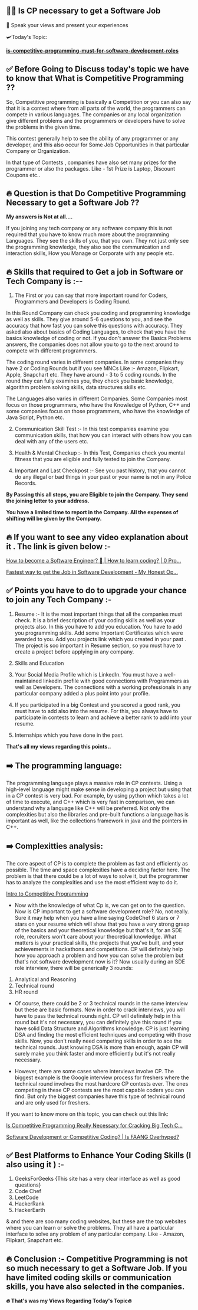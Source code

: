 ## 👨‍💻  Is CP necessary to get a Software Job

📳 Speak your views and present your experiences 

🛩️Today's Topic:

**[is-competitive-programming-must-for-software-development-roles](https://www.geeksforgeeks.org/is-competitive-programming-must-for-software-development-roles/amp/)**

## ✅  Before Going to Discuss today's topic we have to know that What is Competitive Programming ??

So, Competitive programming is basically a Competition or you can also say that it is a contest where from all parts of the world, the programmers can compete in various languages. The companies or any local organization give different problems and the programmers or developers have to solve the problems in the given time. 

This contest generally help to see the ability of any programmer or any developer, and this also occur for Some Job Opportunities in that particular Company or Organization.

In that type of Contests ,  companies have also set many prizes for the programmer or also the packages. Like - 1st Prize is Laptop, Discount Coupons etc..

## 🔥  Question is that Do Competitive Programming Necessary to get a Software Job ??

**My answers is Not at all....**

If you joining any tech company or any software company this is not required that you have to know much more about the programming Languages. They see the skills of you, that you own. They not just only see the programming knowledge, they also see the communication and interaction skills, How you Manage or Corporate with any people etc. 

## 🔥  Skills that required to Get a job in Software or Tech Company is :--

1. The First or you can say that more important round for Coders, Programmers and Developers is Coding Round.

In this Round Company can check you coding and programming knowledge as well as skills. They give around 5-6 questions to you, and see the accuracy that how fast you can solve this questions with accuracy. They asked also about basics of Coding Languages, to check that you have the basics knowledge of coding or not. If you don't answer the Basics Problems answers, the companies does not allow you to go to the next around to compete with different programmers.

The coding round varies in different companies. In some companies they have 2 or  Coding Rounds but if you see MNCs Like :- Amazon, Flipkart, Apple, Snapchart etc. They have around - 3 to 5 coding rounds. In the round they can fully examines you, they check you basic knowledge, algorithm problem solving skills, data structures skills etc. 

The Languages also varies in different Companies. Some Companies most focus on those programmers, who have the Knowledge of Python, C++ and some companies focus on those programmers, who have the knowledge of Java Script, Python etc.

2. Communication Skill Test :- In this test companies examine you communication skills, that how you can interact with others how you can deal with any of the users etc.

3. Health & Mental Checkup :- In this Test, Companies check you mental fitness that you are eligible and fully tested to join the Company.

4. Important and Last Checkpost :- See you past history, that you cannot do any illegal or bad things in your past or your name is not in any Police Records. 

**By Passing this all steps, you are Eligible to join the Company. They send the joining letter to your address.**

**You have a limited time to report in the Company. All the expenses of shifting will be given by the Company.**

## 🔥  If you want to see any video explanation about it . The link is given below :- 

[How to become a Software Engineer? 🧐 | How to learn coding? | 0 Pro...](https://www.youtube.com/watch?v=2tZs2S5gmg0)

[Fastest way to get the Job in Software Development  -  My Honest Op...](https://www.youtube.com/watch?v=2zeEWV2fd4M)

## ✅  Points you have to do to upgrade your chance to join any Tech Company :- 

1.  Resume :- It is the most important things that all the companies must check. It is a brief description of your coding skills as well as your projects also. In this you have to add you education. You have to add you programming skills. Add some Important Certificates which were awarded to you. Add you projects link which you created in your past . The project is soo important in Resume section, so you must have to create a project before applying in any company. 

2. Skills and Education

3. Your Social Media Profile which is LinkedIn. You must have a well-maintained linkedin profile with good connections with Programmers as well as Developers. The connections with a working professionals in any particular company added a plus point into your profile. 

4. If you participated in a big Contest and you scored a good rank, you must have to add also into the resume. For this, you always have to participate in contests to learn and achieve a better rank to add into your resume.

5. Internships which you have done in the past.

**That's all my views regarding this points..**


## ➡️  The programming language:

The programming language plays a massive role in CP contests. Using a high-level language might make sense in developing a project but using that in a CP contest is very bad. For example, by using python which takes a lot of time to execute, and C++ which is very fast in comparison, we can understand why a language like C++ will be preferred. Not only the complexities but also the libraries and pre-built functions a language has is important as well, like the collections framework in java and the pointers in C++.

## ➡️  Complexitties analysis:

The core aspect of CP is to complete the problem as fast and efficiently as possible. The time and space complexities have a deciding factor here. The problem is that there could be a lot of ways to solve it, but the programmer has to analyze the complexities and use the most efficient way to do it.

[Intro to Competitive Programming](https://www.youtube.com/watch?v=tZ5FBBnHfm4)

- Now with the knowledge of what Cp is, we can get on to the question. Now is CP important to get a software development role? No, not really. Sure it may help when you have a line saying CodeChef 6 stars or 7 stars on your resume which will show that you have a very strong grasp of the basics and your theoretical knowledge but that's it, for an SDE role, recruiters won't care about your theoretical knowledge. What matters is your practical skills, the projects that you've built, and your achievements in hackathons and competitions. CP will definitely help how you approach a problem and how you can solve the problem but that's not software development now is it? Now usually during an SDE role interview, there will be generically 3 rounds: 
1. Analytical and Reasoning
2. Technical round
3.  HR round

- Of course, there could be 2 or 3 technical rounds in the same interview but these are basic formats. Now in order to crack interviews, you will have to pass the technical rounds right. CP will definitely help in this round but it's not necessary, you can definitely give this round if you have solid Data Structure and Algorithms knowledge. CP is just learning DSA and finding the most efficient techniques and competing with those skills. Now, you don't really need competing skills in order to ace the technical rounds. Just knowing DSA is more than enough, again CP will surely make you think faster and more efficiently but it's not really necessary.

- However, there are some cases where interviews involve CP. The biggest example is the Google interview process for freshers where the technical round involves the most hardcore CP contests ever. The ones competing in these CP contests are the most capable coders you can find. But only the biggest companies have this type of technical round and are only used for freshers.


If you want to know more on this topic, you can check out this link:

[Is Competitive Programming Really Necessary for Cracking Big Tech C...](https://www.youtube.com/watch?v=XNznvoVU7ws)

[Software Development or Competitive Coding? | Is FAANG Overhyped?](https://www.youtube.com/watch?v=QBI8mQZWGxE&start=5)


## ✅ Best Platforms to Enhance Your Coding Skills (I also using it ) :-

1. GeeksForGeeks {This site has a very clear interface as well as good questions}
2. Code Chef
3. LeetCode
4. HackerRank
5. HackerEarth

& and there are soo many coding websites, but these are the top websites where you can learn or solve the problems. They all have a particular interface to solve any problem of any particular company. Like - Amazon, Flipkart, Snapchart etc. 

## 🔥  Conclusion :- Competitive Programming is not so much necessary to get a Software Job. If you have limited coding skills or communication skills, you have also selected in the companies.

**🔥  That's was my Views Regarding Today's Topic🔥**


